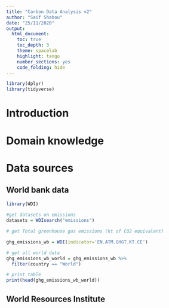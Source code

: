 ```yaml
---
title: "Carbon Data Analysis v2"
author: "Saif Shabou"
date: "25/11/2020"
output: 
  html_document:
    toc: true
    toc_depth: 3
    theme: spacelab
    highlight: tango
    number_sections: yes
    code_folding: hide
---
```


```r
library(dplyr)
library(tidyverse)

```

# Introduction

# Domain knowledge

# Data sources

## World bank data


```r
library(WDI)
 
#get datasets on emissions
datasets = WDIsearch("emissions")

# get Total greenhouse gas emissions (kt of CO2 equivalent)

ghg_emissions_wb = WDI(indicator='EN.ATM.GHGT.KT.CE')

# get all world data
ghg_emissions_wb_world = ghg_emissions_wb %>% 
  filter(country == "World")

# print table
print(head(ghg_emissions_wb_world))

``` 

## World Resources Institute

